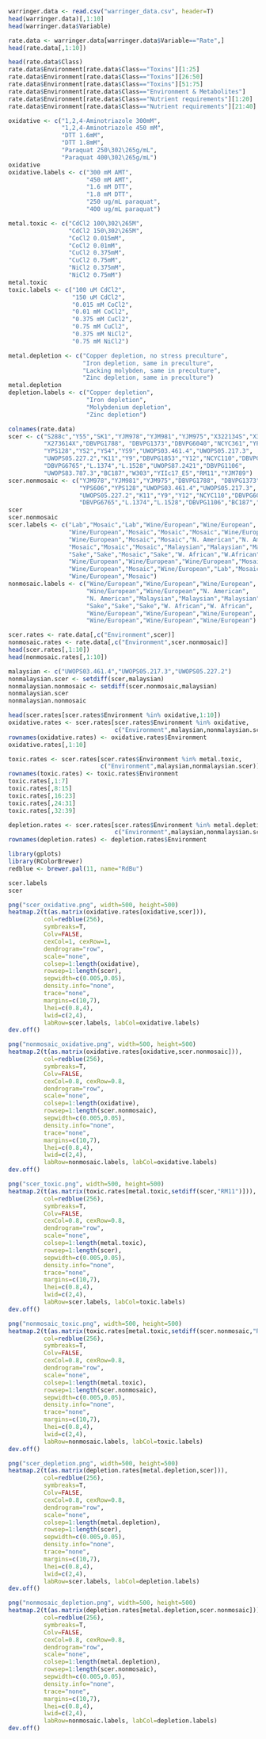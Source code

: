 
```r
warringer.data <- read.csv("warringer_data.csv", header=T)
head(warringer.data)[,1:10]
head(warringer.data$Variable)

rate.data <- warringer.data[warringer.data$Variable=="Rate",]
head(rate.data[,1:10])

head(rate.data$Class)
rate.data$Environment[rate.data$Class=="Toxins"][1:25]
rate.data$Environment[rate.data$Class=="Toxins"][26:50]
rate.data$Environment[rate.data$Class=="Toxins"][51:75]
rate.data$Environment[rate.data$Class=="Environment & Metabolites"]
rate.data$Environment[rate.data$Class=="Nutrient requirements"][1:20]
rate.data$Environment[rate.data$Class=="Nutrient requirements"][21:40]

oxidative <- c("1,2,4-Aminotriazole 300mM",
               "1,2,4-Aminotriazole 450 mM",
               "DTT 1.6mM",
               "DTT 1.8mM",
               "Paraquat 250\302\265g/mL",
               "Paraquat 400\302\265g/mL")
oxidative
oxidative.labels <- c("300 mM AMT",
                      "450 mM AMT",
                      "1.6 mM DTT",
                      "1.8 mM DTT",
                      "250 ug/mL paraquat",
                      "400 ug/mL paraquat")

metal.toxic <- c("CdCl2 100\302\265M",
                 "CdCl2 150\302\265M",
                 "CoCl2 0.015mM",
                 "CoCl2 0.01mM",
                 "CuCl2 0.375mM", 
                 "CuCl2 0.75mM", 
                 "NiCl2 0.375mM", 
                 "NiCl2 0.75mM")
metal.toxic
toxic.labels <- c("100 uM CdCl2",
                  "150 uM CdCl2",
                  "0.015 mM CoCl2",
                  "0.01 mM CoCl2",
                  "0.375 mM CuCl2",
                  "0.75 mM CuCl2",
                  "0.375 mM NiCl2",
                  "0.75 mM NiCl2")

metal.depletion <- c("Copper depletion, no stress preculture",
                     "Iron depletion, same in preculture",
                     "Lacking molybden, same in preculture",
                     "Zinc depletion, same in preculture")
metal.depletion
depletion.labels <- c("Copper depletion",
                      "Iron depletion",
                      "Molybdenium depletion",
                      "Zinc depletion")

colnames(rate.data)
scer <- c("S288c","Y55","SK1","YJM978","YJM981","YJM975","X322134S","X378604X",
          "X273614X","DBVPG1788", "DBVPG1373","DBVPG6040","NCYC361","YPS606",
          "YPS128","YS2","YS4","YS9","UWOPS03.461.4","UWOPS05.217.3",
          "UWOPS05.227.2","K11","Y9","DBVPG1853","Y12","NCYC110","DBVPG6044",
          "DBVPG6765","L.1374","L.1528","UWOPS87.2421","DBVPG1106",
          "UWOPS83.787.3","BC187","W303","YIIc17_E5","RM11","YJM789")
scer.nonmosaic <- c("YJM978","YJM981","YJM975","DBVPG1788", "DBVPG1373",
                    "YPS606","YPS128","UWOPS03.461.4","UWOPS05.217.3",
                    "UWOPS05.227.2","K11","Y9","Y12","NCYC110","DBVPG6044",
                    "DBVPG6765","L.1374","L.1528","DBVPG1106","BC187","RM11")
scer
scer.nonmosaic
scer.labels <- c("Lab","Mosaic","Lab","Wine/European","Wine/European",
                 "Wine/European","Mosaic","Mosaic","Mosaic","Wine/European",
                 "Wine/European","Mosaic","Mosaic","N. American","N. American",
                 "Mosaic","Mosaic","Mosaic","Malaysian","Malaysian","Malaysian",
                 "Sake","Sake","Mosaic","Sake","W. African","W.African",
                 "Wine/European","Wine/European","Wine/European","Mosaic",
                 "Wine/European","Mosaic","Wine/European","Lab","Mosaic",
                 "Wine/European","Mosaic")
nonmosaic.labels <- c("Wine/European","Wine/European","Wine/European",
                      "Wine/European","Wine/European","N. American",
                      "N. American","Malaysian","Malaysian","Malaysian",
                      "Sake","Sake","Sake","W. African","W. African",
                      "Wine/European","Wine/European","Wine/European",
                      "Wine/European","Wine/European","Wine/European")

scer.rates <- rate.data[,c("Environment",scer)]
nonmosaic.rates <- rate.data[,c("Environment",scer.nonmosaic)] 
head(scer.rates[,1:10])
head(nonmosaic.rates[,1:10])

malaysian <- c("UWOPS03.461.4","UWOPS05.217.3","UWOPS05.227.2")
nonmalaysian.scer <- setdiff(scer,malaysian)
nonmalaysian.nonmosaic <- setdiff(scer.nonmosaic,malaysian)
nonmalaysian.scer
nonmalaysian.nonmosaic

head(scer.rates[scer.rates$Environment %in% oxidative,1:10])
oxidative.rates <- scer.rates[scer.rates$Environment %in% oxidative,
                              c("Environment",malaysian,nonmalaysian.scer)]
rownames(oxidative.rates) <- oxidative.rates$Environment
oxidative.rates[,1:10]

toxic.rates <- scer.rates[scer.rates$Environment %in% metal.toxic,
                          c("Environment",malaysian,nonmalaysian.scer)]
rownames(toxic.rates) <- toxic.rates$Environment
toxic.rates[,1:7]
toxic.rates[,8:15]
toxic.rates[,16:23]
toxic.rates[,24:31]
toxic.rates[,32:39]

depletion.rates <- scer.rates[scer.rates$Environment %in% metal.depletion,
                              c("Environment",malaysian,nonmalaysian.scer)]
rownames(depletion.rates) <- depletion.rates$Environment

library(gplots)
library(RColorBrewer)
redblue <- brewer.pal(11, name="RdBu")

scer.labels
scer

png("scer_oxidative.png", width=500, height=500)
heatmap.2(t(as.matrix(oxidative.rates[oxidative,scer])),
          col=redblue(256),
          symbreaks=T,
          Colv=FALSE,
          cexCol=1, cexRow=1,
          dendrogram="row",
          scale="none",
          colsep=1:length(oxidative),
          rowsep=1:length(scer),
          sepwidth=c(0.005,0.05),
          density.info="none",
          trace="none",
          margins=c(10,7),
          lhei=c(0.8,4),
          lwid=c(2,4),
          labRow=scer.labels, labCol=oxidative.labels)
dev.off()

png("nonmosaic_oxidative.png", width=500, height=500)
heatmap.2(t(as.matrix(oxidative.rates[oxidative,scer.nonmosaic])),
          col=redblue(256),
          symbreaks=T,
          Colv=FALSE,
          cexCol=0.8, cexRow=0.8,
          dendrogram="row",
          scale="none",
          colsep=1:length(oxidative),
          rowsep=1:length(scer.nonmosaic),
          sepwidth=c(0.005,0.05),
          density.info="none",
          trace="none",
          margins=c(10,7),
          lhei=c(0.8,4),
          lwid=c(2,4),
          labRow=nonmosaic.labels, labCol=oxidative.labels)
dev.off()

png("scer_toxic.png", width=500, height=500)
heatmap.2(t(as.matrix(toxic.rates[metal.toxic,setdiff(scer,"RM11")])),
          col=redblue(256),
          symbreaks=T,
          Colv=FALSE,
          cexCol=0.8, cexRow=0.8,
          dendrogram="row",
          scale="none",
          colsep=1:length(metal.toxic),
          rowsep=1:length(scer),
          sepwidth=c(0.005,0.05),
          density.info="none",
          trace="none",
          margins=c(10,7),
          lhei=c(0.8,4),
          lwid=c(2,4),
          labRow=scer.labels, labCol=toxic.labels)
dev.off()

png("nonmosaic_toxic.png", width=500, height=500)
heatmap.2(t(as.matrix(toxic.rates[metal.toxic,setdiff(scer.nonmosaic,"RM11")])),
          col=redblue(256),
          symbreaks=T,
          Colv=FALSE,
          cexCol=0.8, cexRow=0.8,
          dendrogram="row",
          scale="none",
          colsep=1:length(metal.toxic),
          rowsep=1:length(scer.nonmosaic),
          sepwidth=c(0.005,0.05),
          density.info="none",
          trace="none",
          margins=c(10,7),
          lhei=c(0.8,4),
          lwid=c(2,4),
          labRow=nonmosaic.labels, labCol=toxic.labels)
dev.off()

png("scer_depletion.png", width=500, height=500)
heatmap.2(t(as.matrix(depletion.rates[metal.depletion,scer])),
          col=redblue(256),
          symbreaks=T,
          Colv=FALSE,
          cexCol=0.8, cexRow=0.8,
          dendrogram="row",
          scale="none",
          colsep=1:length(metal.depletion),
          rowsep=1:length(scer),
          sepwidth=c(0.005,0.05),
          density.info="none",
          trace="none",
          margins=c(10,7),
          lhei=c(0.8,4),
          lwid=c(2,4),
          labRow=scer.labels, labCol=depletion.labels)
dev.off()

png("nonmosaic_depletion.png", width=500, height=500)
heatmap.2(t(as.matrix(depletion.rates[metal.depletion,scer.nonmosaic])),
          col=redblue(256),
          symbreaks=T,
          Colv=FALSE,
          cexCol=0.8, cexRow=0.8,
          dendrogram="row",
          scale="none",
          colsep=1:length(metal.depletion),
          rowsep=1:length(scer.nonmosaic),
          sepwidth=c(0.005,0.05),
          density.info="none",
          trace="none",
          margins=c(10,7),
          lhei=c(0.8,4),
          lwid=c(2,4),
          labRow=nonmosaic.labels, labCol=depletion.labels)
dev.off()

```
